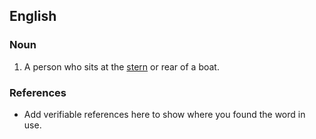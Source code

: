 ==English==

===Noun===
{{en-noun|pl=sternmen}}

# A person who sits at the [[stern]] or rear of a boat.

===References===
*Add verifiable references here to show where you found the word in use.